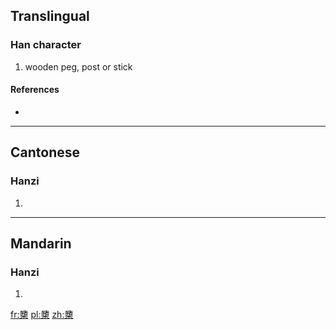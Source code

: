 {{also|橥}}
==Translingual==

===Han character===
{{Han char|rn=75|rad=木|as=15|sn=19|four=1490<sub>4</sub>|canj=一日木 (MAD)}}

# wooden peg, post or stick

====References====
* {{Han ref|kx=0561.180|dkj=15848|dj=0950.090|hdz=21316.130|uh=6AEB|ud=27371|bh=F255|bd=62037}}

----

==Cantonese==

===Hanzi===
{{yue-hanzi|jyut=|y=jyu1|sim=橥}}

# {{defn|lang=yue|sort=木15}}

----

==Mandarin==

===Hanzi===
{{cmn-hanzi|sim=橥|pin=[[zhū]] ([[zhu1]])|wg=chu<sup>1</sup>}}

# {{defn|lang=cmn|sort=木15}}

[[fr:櫫]]
[[pl:櫫]]
[[zh:櫫]]